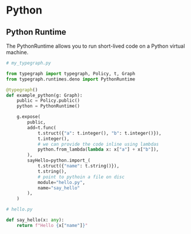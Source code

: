 # Python

## Python Runtime
The PythonRuntime allows you to run short-lived code on a Python virtual machine.

```python
# my_typegraph.py

from typegraph import typegraph, Policy, t, Graph
from typegraph.runtimes.deno import PythonRuntime

@typegraph()
def example_python(g: Graph):
    public = Policy.public()
    python = PythonRuntime()

    g.expose(
        public,
        add=t.func(
            t.struct({"a": t.integer(), "b": t.integer()}),
            t.integer(),
            # we can provide the code inline using lambdas
            python.from_lambda(lambda x: x["a"] + x["b"]),
        ),
        sayHello=python.import_(
            t.struct({"name": t.string()}),
            t.string(),
            # point to pythoin a file on disc
            module="hello.py",
            name="say_hello"
        ),
    )
```

```python
# hello.py

def say_hello(x: any):
    return f"Hello {x["name"]}"
```

<!-- TODO: after python runtime rework lands -->